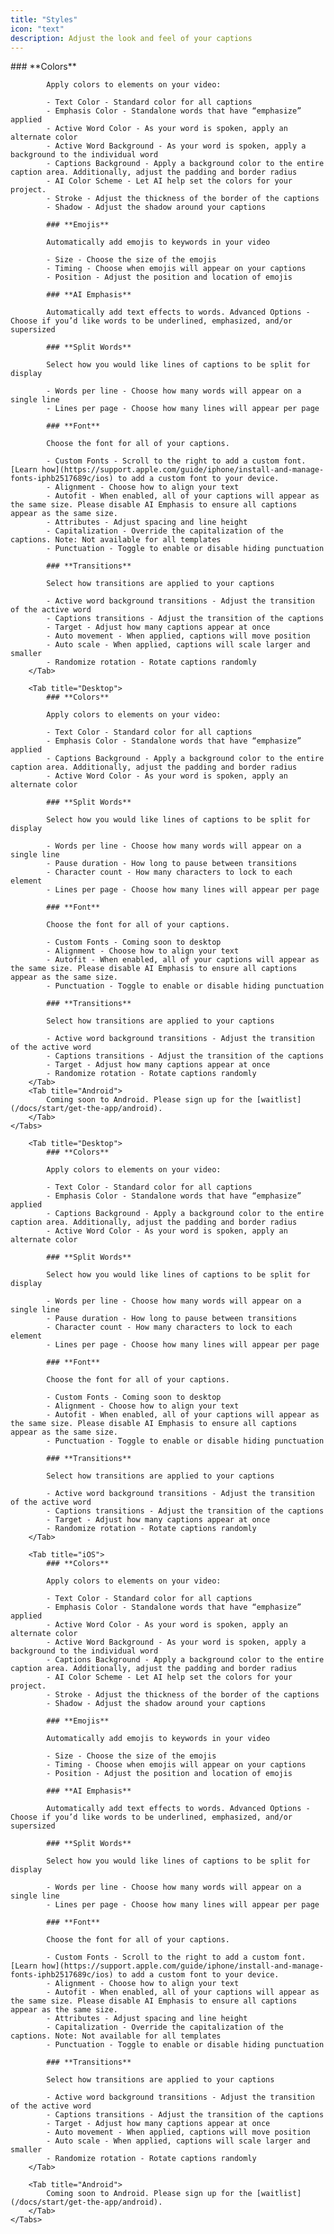 ```yaml
---
title: "Styles"
icon: "text"
description: Adjust the look and feel of your captions
---
```



<div id="ios-tab">
    <Tabs>
        <Tab title="iOS">
            ### **Colors**

            Apply colors to elements on your video:

            - Text Color - Standard color for all captions
            - Emphasis Color - Standalone words that have “emphasize” applied
            - Active Word Color - As your word is spoken, apply an alternate color
            - Active Word Background - As your word is spoken, apply a background to the individual word
            - Captions Background - Apply a background color to the entire caption area. Additionally, adjust the padding and border radius
            - AI Color Scheme - Let AI help set the colors for your project.
            - Stroke - Adjust the thickness of the border of the captions
            - Shadow - Adjust the shadow around your captions

            ### **Emojis**

            Automatically add emojis to keywords in your video

            - Size - Choose the size of the emojis
            - Timing - Choose when emojis will appear on your captions
            - Position - Adjust the position and location of emojis

            ### **AI Emphasis**

            Automatically add text effects to words. Advanced Options - Choose if you’d like words to be underlined, emphasized, and/or supersized

            ### **Split Words**

            Select how you would like lines of captions to be split for display

            - Words per line - Choose how many words will appear on a single line
            - Lines per page - Choose how many lines will appear per page

            ### **Font**

            Choose the font for all of your captions.

            - Custom Fonts - Scroll to the right to add a custom font. [Learn how](https://support.apple.com/guide/iphone/install-and-manage-fonts-iphb2517689c/ios) to add a custom font to your device.
            - Alignment - Choose how to align your text
            - Autofit - When enabled, all of your captions will appear as the same size. Please disable AI Emphasis to ensure all captions appear as the same size.
            - Attributes - Adjust spacing and line height
            - Capitalization - Override the capitalization of the captions. Note: Not available for all templates
            - Punctuation - Toggle to enable or disable hiding punctuation

            ### **Transitions**

            Select how transitions are applied to your captions

            - Active word background transitions - Adjust the transition of the active word
            - Captions transitions - Adjust the transition of the captions
            - Target - Adjust how many captions appear at once
            - Auto movement - When applied, captions will move position
            - Auto scale - When applied, captions will scale larger and smaller
            - Randomize rotation - Rotate captions randomly
        </Tab>

        <Tab title="Desktop">
            ### **Colors**

            Apply colors to elements on your video:

            - Text Color - Standard color for all captions
            - Emphasis Color - Standalone words that have “emphasize” applied
            - Captions Background - Apply a background color to the entire caption area. Additionally, adjust the padding and border radius
            - Active Word Color - As your word is spoken, apply an alternate color

            ### **Split Words**

            Select how you would like lines of captions to be split for display

            - Words per line - Choose how many words will appear on a single line
            - Pause duration - How long to pause between transitions
            - Character count - How many characters to lock to each element
            - Lines per page - Choose how many lines will appear per page

            ### **Font**

            Choose the font for all of your captions.

            - Custom Fonts - Coming soon to desktop
            - Alignment - Choose how to align your text
            - Autofit - When enabled, all of your captions will appear as the same size. Please disable AI Emphasis to ensure all captions appear as the same size.
            - Punctuation - Toggle to enable or disable hiding punctuation

            ### **Transitions**

            Select how transitions are applied to your captions

            - Active word background transitions - Adjust the transition of the active word
            - Captions transitions - Adjust the transition of the captions
            - Target - Adjust how many captions appear at once
            - Randomize rotation - Rotate captions randomly
        </Tab>
        <Tab title="Android">
            Coming soon to Android. Please sign up for the [waitlist](/docs/start/get-the-app/android).
        </Tab>
    </Tabs>
</div>

<div id="desktop-tab">
    <Tabs>

        <Tab title="Desktop">
            ### **Colors**

            Apply colors to elements on your video:

            - Text Color - Standard color for all captions
            - Emphasis Color - Standalone words that have “emphasize” applied
            - Captions Background - Apply a background color to the entire caption area. Additionally, adjust the padding and border radius
            - Active Word Color - As your word is spoken, apply an alternate color

            ### **Split Words**

            Select how you would like lines of captions to be split for display

            - Words per line - Choose how many words will appear on a single line
            - Pause duration - How long to pause between transitions
            - Character count - How many characters to lock to each element
            - Lines per page - Choose how many lines will appear per page

            ### **Font**

            Choose the font for all of your captions.

            - Custom Fonts - Coming soon to desktop
            - Alignment - Choose how to align your text
            - Autofit - When enabled, all of your captions will appear as the same size. Please disable AI Emphasis to ensure all captions appear as the same size.
            - Punctuation - Toggle to enable or disable hiding punctuation

            ### **Transitions**

            Select how transitions are applied to your captions

            - Active word background transitions - Adjust the transition of the active word
            - Captions transitions - Adjust the transition of the captions
            - Target - Adjust how many captions appear at once
            - Randomize rotation - Rotate captions randomly
        </Tab>

        <Tab title="iOS">
            ### **Colors**

            Apply colors to elements on your video:

            - Text Color - Standard color for all captions
            - Emphasis Color - Standalone words that have “emphasize” applied
            - Active Word Color - As your word is spoken, apply an alternate color
            - Active Word Background - As your word is spoken, apply a background to the individual word
            - Captions Background - Apply a background color to the entire caption area. Additionally, adjust the padding and border radius
            - AI Color Scheme - Let AI help set the colors for your project.
            - Stroke - Adjust the thickness of the border of the captions
            - Shadow - Adjust the shadow around your captions

            ### **Emojis**

            Automatically add emojis to keywords in your video

            - Size - Choose the size of the emojis
            - Timing - Choose when emojis will appear on your captions
            - Position - Adjust the position and location of emojis

            ### **AI Emphasis**

            Automatically add text effects to words. Advanced Options - Choose if you’d like words to be underlined, emphasized, and/or supersized

            ### **Split Words**

            Select how you would like lines of captions to be split for display

            - Words per line - Choose how many words will appear on a single line
            - Lines per page - Choose how many lines will appear per page

            ### **Font**

            Choose the font for all of your captions.

            - Custom Fonts - Scroll to the right to add a custom font. [Learn how](https://support.apple.com/guide/iphone/install-and-manage-fonts-iphb2517689c/ios) to add a custom font to your device.
            - Alignment - Choose how to align your text
            - Autofit - When enabled, all of your captions will appear as the same size. Please disable AI Emphasis to ensure all captions appear as the same size.
            - Attributes - Adjust spacing and line height
            - Capitalization - Override the capitalization of the captions. Note: Not available for all templates
            - Punctuation - Toggle to enable or disable hiding punctuation

            ### **Transitions**

            Select how transitions are applied to your captions

            - Active word background transitions - Adjust the transition of the active word
            - Captions transitions - Adjust the transition of the captions
            - Target - Adjust how many captions appear at once
            - Auto movement - When applied, captions will move position
            - Auto scale - When applied, captions will scale larger and smaller
            - Randomize rotation - Rotate captions randomly
        </Tab>

        <Tab title="Android">
            Coming soon to Android. Please sign up for the [waitlist](/docs/start/get-the-app/android).
        </Tab>
    </Tabs>
</div>